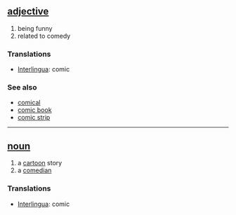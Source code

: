 == [[adjective]] ==
# being funny
# related to comedy

=== Translations ===
*[[Interlingua]]: comic

=== See also ===
*[[comical]]
*[[comic book]]
*[[comic strip]]

----

== [[noun]] ==
# a [[cartoon]] story
# a [[comedian]]

=== Translations ===
*[[Interlingua]]: comic